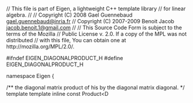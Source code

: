 // This file is part of Eigen, a lightweight C++ template library
// for linear algebra.
//
// Copyright (C) 2008 Gael Guennebaud <gael.guennebaud@inria.fr>
// Copyright (C) 2007-2009 Benoit Jacob <jacob.benoit.1@gmail.com>
//
// This Source Code Form is subject to the terms of the Mozilla
// Public License v. 2.0. If a copy of the MPL was not distributed
// with this file, You can obtain one at http://mozilla.org/MPL/2.0/.

#ifndef EIGEN_DIAGONALPRODUCT_H
#define EIGEN_DIAGONALPRODUCT_H

namespace Eigen { 

/** \returns the diagonal matrix product of \c *this by the diagonal matrix \a diagonal.
  */
template<typename Derived>
template<typename DiagonalDerived>
inline const Product<D